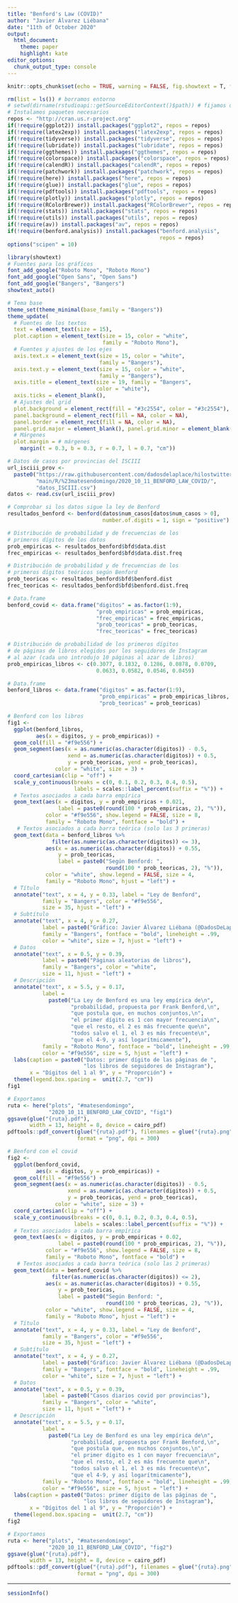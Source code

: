 ```yaml
---
title: "Benford's Law (COVID)"
author: "Javier Álvarez Liébana"
date: "11th of October 2020"
output:
  html_document:
    theme: paper
    highlight: kate
editor_options: 
  chunk_output_type: console
---
```


```r
knitr::opts_chunk$set(echo = TRUE, warning = FALSE, fig.showtext = T, fig.retina = 1)
```

```r
rm(list = ls()) # borramos entorno
# setwd(dirname(rstudioapi::getSourceEditorContext()$path)) # fijamos directorio
# Instalamos paquetes necesarios
repos <- "http://cran.us.r-project.org"
if(!require(ggplot2)) install.packages("ggplot2", repos = repos)
if(!require(latex2exp)) install.packages("latex2exp", repos = repos)
if(!require(tidyverse)) install.packages("tidyverse", repos = repos)
if(!require(lubridate)) install.packages("lubridate", repos = repos)
if(!require(ggthemes)) install.packages("ggthemes", repos = repos)
if(!require(colorspace)) install.packages("colorspace", repos = repos)
if(!require(calendR)) install.packages("calendR", repos = repos)
if(!require(patchwork)) install.packages("patchwork", repos = repos)
if(!require(here)) install.packages("here", repos = repos)
if(!require(glue)) install.packages("glue", repos = repos)
if(!require(pdftools)) install.packages("pdftools", repos = repos)
if(!require(plotly)) install.packages("plotly", repos = repos)
if(!require(RColorBrewer)) install.packages("RColorBrewer", repos = repos)
if(!require(stats)) install.packages("stats", repos = repos)
if(!require(utils)) install.packages("utils", repos = repos)
if(!require(av)) install.packages("av", repos = repos)
if(!require(benford.analysis)) install.packages("benford.analysis",
                                                repos = repos)
options("scipen" = 10)
```

```r
library(showtext)
# Fuentes para los gráficos
font_add_google("Roboto Mono", "Roboto Mono")
font_add_google("Open Sans", "Open Sans")
font_add_google("Bangers", "Bangers")
showtext_auto()

# Tema base
theme_set(theme_minimal(base_family = "Bangers"))
theme_update(
  # Fuentes de los textos
  text = element_text(size = 15),
  plot.caption = element_text(size = 15, color = "white",
                              family = "Roboto Mono"),
  # Fuentes y ajustes de los ejes
  axis.text.x = element_text(size = 15, color = "white",
                             family = "Bangers"),
  axis.text.y = element_text(size = 15, color = "white",
                             family = "Bangers"),
  axis.title = element_text(size = 19, family = "Bangers",
                            color = "white"),
  axis.ticks = element_blank(),
  # Ajustes del grid
  plot.background = element_rect(fill = "#3c2554", color = "#3c2554"),
  panel.background = element_rect(fill = NA, color = NA),
  panel.border = element_rect(fill = NA, color = NA),
  panel.grid.major = element_blank(), panel.grid.minor = element_blank(),
  # Márgenes
  plot.margin = # márgenes
    margin(t = 0.3, b = 0.3, r = 0.7, l = 0.7, "cm"))
```

```r
# Datos de casos por provincias del ISCIII
url_isciii_prov <-
  paste0("https://raw.githubusercontent.com/dadosdelaplace/hilostwitter/",
         "main/R/%23matesendomingo/2020_10_11_BENFORD_LAW_COVID/",
         "datos_ISCIII.csv")
datos <- read.csv(url_isciii_prov)
```

```r
# Comprobar si los datos sigue la ley de Benford
resultados_benford <- benford(datos$num_casos[datos$num_casos > 0],
                              number.of.digits = 1, sign = "positive")

# Distribución de probabilidad y de frecuencias de los
# primeros dígitos de los datos
prob_empiricas <- resultados_benford$bfd$data.dist
frec_empiricas <- resultados_benford$bfd$data.dist.freq

# Distribución de probabilidad y de frecuencias de los
# primeros dígitos teóricos según Benford
prob_teoricas <- resultados_benford$bfd$benford.dist
frec_teoricas <- resultados_benford$bfd$benford.dist.freq

# Data.frame
benford_covid <- data.frame("digitos" = as.factor(1:9), 
                            "prob_empiricas" = prob_empiricas,
                            "frec_empiricas" = frec_empiricas,
                            "prob_teoricas" = prob_teoricas,
                            "frec_teoricas" = frec_teoricas)

# Distribución de probabilidad de los primeros dígitos
# de páginas de libros elegidos por los seguidores de Instagram
# al azar (cada uno introdujo 10 páginas al azar de libros)
prob_empiricas_libros <- c(0.3077, 0.1832, 0.1286, 0.0878, 0.0709,
                            0.0633, 0.0582, 0.0546, 0.0459)

# Data.frame
benford_libros <- data.frame("digitos" = as.factor(1:9),
                             "prob_empiricas" = prob_empiricas_libros,
                             "prob_teoricas" = prob_teoricas)

```


```r
# Benford con los libros
fig1 <-
  ggplot(benford_libros,
         aes(x = digitos, y = prob_empiricas)) +
  geom_col(fill = "#f9e556") +
  geom_segment(aes(x = as.numeric(as.character(digitos)) - 0.5,
                   xend = as.numeric(as.character(digitos)) + 0.5,
                   y = prob_teoricas, yend = prob_teoricas),
               color = "white", size = 3) +
  coord_cartesian(clip = "off") +
  scale_y_continuous(breaks = c(0, 0.1, 0.2, 0.3, 0.4, 0.5),
                     labels = scales::label_percent(suffix = "%")) +
  # Textos asociados a cada barra empírica
  geom_text(aes(x = digitos, y = prob_empiricas + 0.021,
                label = paste0(round(100 * prob_empiricas, 2), "%")),
            color = "#f9e556", show.legend = FALSE, size = 8,
            family = "Roboto Mono", fontface = "bold") +
   # Textos asociados a cada barra teórica (solo las 3 primeras)
  geom_text(data = benford_libros %>%
              filter(as.numeric(as.character(digitos)) <= 3),
            aes(x = as.numeric(as.character(digitos)) + 0.55,
                y = prob_teoricas,
                label = paste0("Según Benford: ",
                               round(100 * prob_teoricas, 2), "%")),
            color = "white", show.legend = FALSE, size = 4,
            family = "Roboto Mono", hjust = "left") +
  # Título
  annotate("text", x = 4, y = 0.33, label = "Ley de Benford",
           family = "Bangers", color = "#f9e556",
           size = 35, hjust = "left") +
  # Subtítulo
  annotate("text", x = 4, y = 0.27,
           label = paste0("Gráfico: Javier Álvarez Liébana (@DadosDeLaplace)"),
           family = "Bangers", fontface = "bold", lineheight = .99,
           color = "white", size = 7, hjust = "left") +
  # Datos
  annotate("text", x = 0.5, y = 0.39,
           label = paste0("Páginas aleatorias de libros"),
           family = "Bangers", color = "white",
           size = 11, hjust = "left") +
  # Descripción
  annotate("text", x = 5.5, y = 0.17,
           label =
             paste0("La Ley de Benford es una ley empírica de\n",
                    "probabilidad, propuesta por Frank Benford,\n",
                    "que postula que, en muchos conjuntos,\n",
                    "el primer dígito es 1 con mayor frecuencia\n",
                    "que el resto, el 2 es más frecuente que\n",
                    "todos salvo el 1, el 3 es más frecuente\n",
                    "que el 4-9, y así logarítmicamente"),
           family = "Roboto Mono", fontface = "bold", lineheight = .99,
           color = "#f9e556", size = 5, hjust = "left") +
  labs(caption = paste0("Datos: primer dígito de las páginas de ",
                        "los libros de seguidores de Instagram"),
       x = "Dígitos del 1 al 9", y = "Proporción") +
  theme(legend.box.spacing =  unit(2.7, "cm"))
fig1

# Exportamos
ruta <- here("plots", "#matesendomingo",
             "2020_10_11_BENFORD_LAW_COVID", "fig1")
ggsave(glue("{ruta}.pdf"),
       width = 13, height = 8, device = cairo_pdf)
pdftools::pdf_convert(glue("{ruta}.pdf"), filenames = glue("{ruta}.png"),
                      format = "png", dpi = 300)
```


```r
# Benford con el covid
fig2 <-
  ggplot(benford_covid,
         aes(x = digitos, y = prob_empiricas)) +
  geom_col(fill = "#f9e556") +
  geom_segment(aes(x = as.numeric(as.character(digitos)) - 0.5,
                   xend = as.numeric(as.character(digitos)) + 0.5,
                   y = prob_teoricas, yend = prob_teoricas),
               color = "white", size = 3) +
  coord_cartesian(clip = "off") +
  scale_y_continuous(breaks = c(0, 0.1, 0.2, 0.3, 0.4, 0.5),
                     labels = scales::label_percent(suffix = "%")) +
  # Textos asociados a cada barra empírica
  geom_text(aes(x = digitos, y = prob_empiricas + 0.02,
                label = paste0(round(100 * prob_empiricas, 2), "%")),
            color = "#f9e556", show.legend = FALSE, size = 8,
            family = "Roboto Mono", fontface = "bold") +
   # Textos asociados a cada barra teórica (solo las 2 primeras)
  geom_text(data = benford_covid %>%
              filter(as.numeric(as.character(digitos)) <= 2),
            aes(x = as.numeric(as.character(digitos)) + 0.55,
                y = prob_teoricas,
                label = paste0("Según Benford: ",
                               round(100 * prob_teoricas, 2), "%")),
            color = "white", show.legend = FALSE, size = 4,
            family = "Roboto Mono", hjust = "left") +
  # Título
  annotate("text", x = 4, y = 0.33, label = "Ley de Benford",
           family = "Bangers", color = "#f9e556",
           size = 35, hjust = "left") +
  # Subtítulo
  annotate("text", x = 4, y = 0.27,
           label = paste0("Gráfico: Javier Álvarez Liébana (@DadosDeLaplace)"),
           family = "Bangers", fontface = "bold", lineheight = .99,
           color = "white", size = 7, hjust = "left") +
  # Datos
  annotate("text", x = 0.5, y = 0.39,
           label = paste0("Casos diarios covid por provincias"),
           family = "Bangers", color = "white",
           size = 11, hjust = "left") +
  # Descripción
  annotate("text", x = 5.5, y = 0.17,
           label =
             paste0("La Ley de Benford es una ley empírica de\n",
                    "probabilidad, propuesta por Frank Benford,\n",
                    "que postula que, en muchos conjuntos,\n",
                    "el primer dígito es 1 con mayor frecuencia\n",
                    "que el resto, el 2 es más frecuente que\n",
                    "todos salvo el 1, el 3 es más frecuente\n",
                    "que el 4-9, y así logarítmicamente"),
           family = "Roboto Mono", fontface = "bold", lineheight = .99,
           color = "#f9e556", size = 5, hjust = "left") +
  labs(caption = paste0("Datos: primer dígito de las páginas de ",
                        "los libros de seguidores de Instagram"),
       x = "Dígitos del 1 al 9", y = "Proporción") +
  theme(legend.box.spacing =  unit(2.7, "cm"))
fig2

# Exportamos
ruta <- here("plots", "#matesendomingo",
             "2020_10_11_BENFORD_LAW_COVID", "fig2")
ggsave(glue("{ruta}.pdf"),
       width = 13, height = 8, device = cairo_pdf)
pdftools::pdf_convert(glue("{ruta}.pdf"), filenames = glue("{ruta}.png"),
                      format = "png", dpi = 300)
```

***

```r
sessionInfo()
```